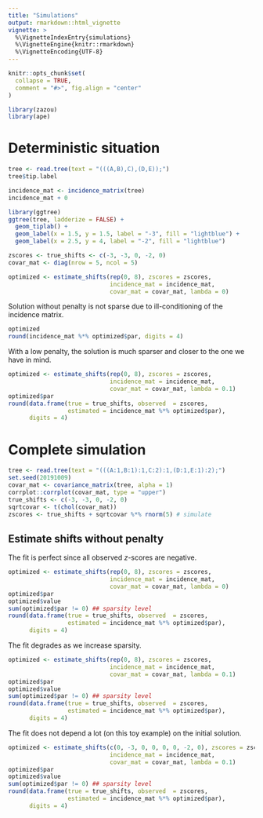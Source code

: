 ```yaml
---
title: "Simulations"
output: rmarkdown::html_vignette
vignette: >
  %\VignetteIndexEntry{simulations}
  %\VignetteEngine{knitr::rmarkdown}
  %\VignetteEncoding{UTF-8}
---
```


```r
knitr::opts_chunk$set(
  collapse = TRUE,
  comment = "#>", fig.align = "center"
)
```

```r
library(zazou)
library(ape)
```

# Deterministic situation

```r
tree <- read.tree(text = "(((A,B),C),(D,E));")
tree$tip.label
```

```r
incidence_mat <- incidence_matrix(tree)
incidence_mat + 0
```

```r
library(ggtree)
ggtree(tree, ladderize = FALSE) +
  geom_tiplab() +
  geom_label(x = 1.5, y = 1.5, label = "-3", fill = "lightblue") +
  geom_label(x = 2.5, y = 4, label = "-2", fill = "lightblue") 
```

```r
zscores <- true_shifts <- c(-3, -3, 0, -2, 0)
covar_mat <- diag(nrow = 5, ncol = 5)
```

```r
optimized <- estimate_shifts(rep(0, 8), zscores = zscores, 
                             incidence_mat = incidence_mat, 
                             covar_mat = covar_mat, lambda = 0)
```

Solution without penalty is not sparse due to ill-conditioning of the incidence matrix. 

```r
optimized
round(incidence_mat %*% optimized$par, digits = 4)
```

With a low penalty, the solution is much sparser and closer to the one we have in mind. 

```r
optimized <- estimate_shifts(rep(0, 8), zscores = zscores, 
                             incidence_mat = incidence_mat, 
                             covar_mat = covar_mat, lambda = 0.1)
optimized$par
round(data.frame(true = true_shifts, observed  = zscores,
                 estimated = incidence_mat %*% optimized$par), 
      digits = 4)
```


# Complete simulation

```r
tree <- read.tree(text = "(((A:1,B:1):1,C:2):1,(D:1,E:1):2);")
set.seed(20191009)
covar_mat <- covariance_matrix(tree, alpha = 1)
corrplot::corrplot(covar_mat, type = "upper")
true_shifts <- c(-3, -3, 0, -2, 0)
sqrtcovar <- t(chol(covar_mat))
zscores <- true_shifts + sqrtcovar %*% rnorm(5) # simulate 
```

## Estimate shifts without penalty

The fit is perfect since all observed $z$-scores are negative. 

```r
optimized <- estimate_shifts(rep(0, 8), zscores = zscores, 
                             incidence_mat = incidence_mat, 
                             covar_mat = covar_mat, lambda = 0)
optimized$par
optimized$value
sum(optimized$par != 0) ## sparsity level
round(data.frame(true = true_shifts, observed  = zscores,
                 estimated = incidence_mat %*% optimized$par), 
      digits = 4)
```

The fit degrades as we increase sparsity. 

```r
optimized <- estimate_shifts(rep(0, 8), zscores = zscores, 
                             incidence_mat = incidence_mat, 
                             covar_mat = covar_mat, lambda = 0.1)
optimized$par
optimized$value
sum(optimized$par != 0) ## sparsity level
round(data.frame(true = true_shifts, observed  = zscores,
                 estimated = incidence_mat %*% optimized$par), 
      digits = 4)
```

The fit does not depend a lot (on this toy example) on the initial solution. 

```r
optimized <- estimate_shifts(c(0, -3, 0, 0, 0, 0, -2, 0), zscores = zscores, 
                             incidence_mat = incidence_mat, 
                             covar_mat = covar_mat, lambda = 0.1)
optimized$par
optimized$value
sum(optimized$par != 0) ## sparsity level
round(data.frame(true = true_shifts, observed  = zscores,
                 estimated = incidence_mat %*% optimized$par), 
      digits = 4)
```




